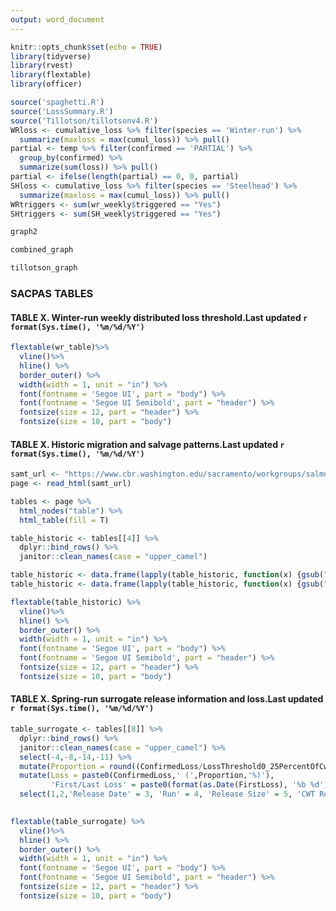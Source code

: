 ```yaml
---
output: word_document
---
```


```r
knitr::opts_chunk$set(echo = TRUE)
library(tidyverse)
library(rvest)
library(flextable)
library(officer)

source('spaghetti.R')
source('LossSummary.R')
source('Tillotson/tillotsonv4.R')
WRloss <- cumulative_loss %>% filter(species == 'Winter-run') %>%
  summarize(maxloss = max(cumul_loss)) %>% pull()
partial <- temp %>% filter(confirmed == 'PARTIAL') %>%
  group_by(confirmed) %>%
  summarize(sum(loss)) %>% pull()
partial <- ifelse(length(partial) == 0, 0, partial)
SHloss <- cumulative_loss %>% filter(species == 'Steelhead') %>%
  summarize(maxloss = max(cumul_loss)) %>% pull()
WRtriggers <- sum(wr_weekly$triggered == "Yes")
SHtriggers <- sum(SH_weekly$triggered == "Yes")
```


```r
graph2
```

```r
combined_graph
```

```r
tillotson_graph
```
### SACPAS TABLES
#### TABLE X. Winter-run weekly distributed loss threshold.Last updated `r format(Sys.time(), '%m/%d/%Y')`
```r
flextable(wr_table)%>%
  vline()%>%
  hline() %>%
  border_outer() %>%
  width(width = 1, unit = "in") %>%
  font(fontname = 'Segoe UI', part = "body") %>%
  font(fontname = 'Segoe UI Semibold', part = "header") %>%
  fontsize(size = 12, part = "header") %>%
  fontsize(size = 10, part = "body")
```
#### TABLE X. Historic migration and salvage patterns.Last updated `r format(Sys.time(), '%m/%d/%Y')`
```r


samt_url <- "https://www.cbr.washington.edu/sacramento/workgroups/salmon_monitoring.html"
page <- read_html(samt_url)

tables <- page %>% 
  html_nodes("table") %>%
  html_table(fill = T) 

table_historic <- tables[[4]] %>%
  dplyr::bind_rows() %>%
  janitor::clean_names(case = "upper_camel")

table_historic <- data.frame(lapply(table_historic, function(x) {gsub("BY", " BY", x)})) 
table_historic <- data.frame(lapply(table_historic, function(x) {gsub("WY", " WY", x)})) 
```

```r
flextable(table_historic) %>%
  vline()%>%
  hline() %>%
  border_outer() %>%
  width(width = 1, unit = "in") %>%
  font(fontname = 'Segoe UI', part = "body") %>%
  font(fontname = 'Segoe UI Semibold', part = "header") %>%
  fontsize(size = 12, part = "header") %>%
  fontsize(size = 10, part = "body")
```

#### TABLE X. Spring-run surrogate release information and loss.Last updated `r format(Sys.time(), '%m/%d/%Y')`
```r


table_surrogate <- tables[[8]] %>%
  dplyr::bind_rows() %>%
  janitor::clean_names(case = "upper_camel") %>%
  select(-4,-8,-14,-11) %>%
  mutate(Proportion = round((ConfirmedLoss/LossThreshold0_25PercentOfCwtReleased)*100,1)) %>%
  mutate(Loss = paste0(ConfirmedLoss,' (',Proportion,'%)'),
         'First/Last Loss' = paste0(format(as.Date(FirstLoss), '%b %d'),'/',format(as.Date(LastLoss), '%b %d'))) %>%
  select(1,2,'Release Date' = 3, 'Run' = 4, 'Release Size' = 5, 'CWT Released' = 6, 'Loss Threshold' = 7, 12,13)
  

```

```r
flextable(table_surrogate) %>%
  vline()%>%
  hline() %>%
  border_outer() %>%
  width(width = 1, unit = "in") %>%
  font(fontname = 'Segoe UI', part = "body") %>%
  font(fontname = 'Segoe UI Semibold', part = "header") %>%
  fontsize(size = 12, part = "header") %>%
  fontsize(size = 10, part = "body")
```